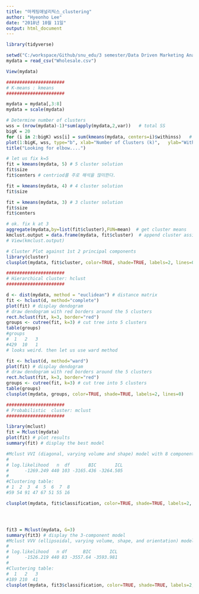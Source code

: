 ```yaml
---
title: "마케팅애널리틱스_clustering"
author: "Hyeonho Lee"
date: "2018년 10월 11일"
output: html_document
---
```


```r
library(tidyverse)
```

```r
setwd("C:/workspace/Github/snu_edu/3 semester/Data Driven Marketing Analytics/clusterexample")
mydata = read_csv("Wholesale.csv")
```

```r
View(mydata)
```

```r
######################
# K-means : kmeans
######################

mydata = mydata[,3:8]
mydata = scale(mydata)
```

```r
# Determine number of clusters
wss = (nrow(mydata)-1)*sum(apply(mydata,2,var))   # total SS
bigK = 20
for (i in 2:bigK) wss[i] = sum(kmeans(mydata, centers=i)$withinss)   # for k=2:K, compute within SS
plot(1:bigK, wss, type="b", xlab="Number of Clusters (k)",   ylab="Within-Group Sum of Squares")
title("Looking for elbow....")
```

```r
# let us fix k=5
fit = kmeans(mydata, 5) # 5 cluster solution
fit$size
fit$centers # centriod를 주로 해석을 많이한다.

fit = kmeans(mydata, 4) # 4 cluster solution
fit$size

fit = kmeans(mydata, 3) # 3 cluster solution
fit$size
fit$centers

# ok. fix k at 3
aggregate(mydata,by=list(fit$cluster),FUN=mean)  # get cluster means 
kmclust.output = data.frame(mydata, fit$cluster)  # append cluster assignment
# View(kmclust.output)

# Cluster Plot against 1st 2 principal components
library(cluster) 
clusplot(mydata, fit$cluster, color=TRUE, shade=TRUE, labels=2, lines=0)
```

```r
######################
# Hierarchical cluster: hclust 
######################

d <- dist(mydata, method = "euclidean") # distance matrix
fit <- hclust(d, method="complete") 
plot(fit) # display dendogram
# draw dendogram with red borders around the 5 clusters 
rect.hclust(fit, k=3, border="red")
groups <- cutree(fit, k=3) # cut tree into 5 clusters
table(groups)
#groups
#  1   2   3 
#429  10   1 
# looks weird. then let us use ward method

fit <- hclust(d, method="ward") 
plot(fit) # display dendogram
# draw dendogram with red borders around the 5 clusters 
rect.hclust(fit, k=3, border="red")
groups <- cutree(fit, k=3) # cut tree into 5 clusters
table(groups)
clusplot(mydata, groups, color=TRUE, shade=TRUE, labels=2, lines=0)
```

```r
######################
# Probabilistic  cluster: mclust 
######################

library(mclust)
fit = Mclust(mydata)
plot(fit) # plot results 
summary(fit) # display the best model

#Mclust VVI (diagonal, varying volume and shape) model with 8 components:
#
# log.likelihood   n  df       BIC       ICL
#      -1269.249 440 103 -3165.436 -3264.505
#
#Clustering table:
# 1  2  3  4  5  6  7  8 
#59 54 91 47 67 51 55 16 

clusplot(mydata, fit$classification, color=TRUE, shade=TRUE, labels=2, lines=0)




fit3 = Mclust(mydata, G=3)
summary(fit3) # display the 3-component model
#Mclust VVV (ellipsoidal, varying volume, shape, and orientation) model with 3 components:
#
# log.likelihood   n df      BIC       ICL
#      -1526.219 440 83 -3557.64 -3593.981
#
#Clustering table:
#  1   2   3 
#189 210  41 
clusplot(mydata, fit3$classification, color=TRUE, shade=TRUE, labels=2, lines=0)
```






























